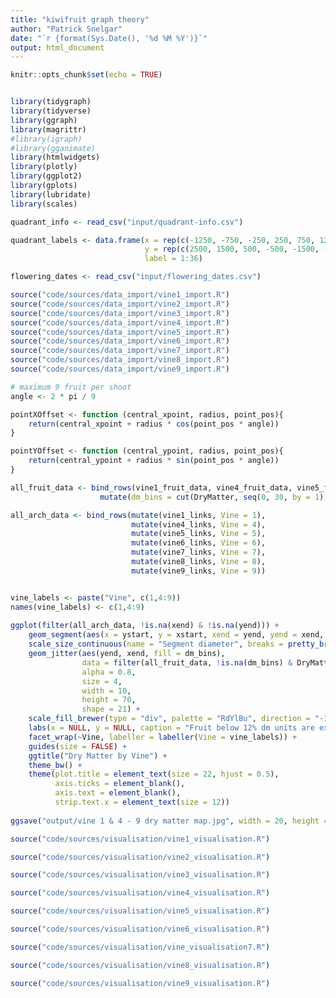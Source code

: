 ---
title: "kiwifruit graph theory"
author: "Patrick Snelgar"
date: "`r {format(Sys.Date(), '%d %M %Y')}`"
output: html_document
---

```{r setup, include=FALSE}
knitr::opts_chunk$set(echo = TRUE)


library(tidygraph)
library(tidyverse)
library(ggraph)
library(magrittr)
#library(igraph)
#library(gganimate)
library(htmlwidgets)
library(plotly)
library(ggplot2)
library(gplots)
library(lubridate)
library(scales)
```


```{r misc_data_import, echo = FALSE}

quadrant_info <- read_csv("input/quadrant-info.csv")

quadrant_labels <- data.frame(x = rep(c(-1250, -750, -250, 250, 750, 1250), each = 6),
							  y = rep(c(2500, 1500, 500, -500, -1500, -2500), 6),
							  label = 1:36)

flowering_dates <- read_csv("input/flowering_dates.csv")

```

```{r vine_data_import, echo = FALSE}

source("code/sources/data_import/vine1_import.R")
source("code/sources/data_import/vine2_import.R")
source("code/sources/data_import/vine3_import.R")
source("code/sources/data_import/vine4_import.R")
source("code/sources/data_import/vine5_import.R")
source("code/sources/data_import/vine6_import.R")
source("code/sources/data_import/vine7_import.R")
source("code/sources/data_import/vine8_import.R")
source("code/sources/data_import/vine9_import.R")


```

```{r functions, echo = FALSE}

# maximum 9 fruit per shoot
angle <- 2 * pi / 9

pointXOffset <- function (central_xpoint, radius, point_pos){
	return(central_xpoint + radius * cos(point_pos * angle))
}

pointYOffset <- function (central_ypoint, radius, point_pos){
	return(central_ypoint + radius * sin(point_pos * angle))
}

```

```{r all_vines_plot, echo = FALSE}

all_fruit_data <- bind_rows(vine1_fruit_data, vine4_fruit_data, vine5_fruit_data, vine6_fruit_data, vine7_fruit_data, vine8_fruit_data, vine9_fruit_data) %>%
					mutate(dm_bins = cut(DryMatter, seq(0, 30, by = 1), include.lowest = TRUE, labels = paste((0:29), "to", (1:30))))

all_arch_data <- bind_rows(mutate(vine1_links, Vine = 1),
						   mutate(vine4_links, Vine = 4),
						   mutate(vine5_links, Vine = 5),
						   mutate(vine6_links, Vine = 6),
						   mutate(vine7_links, Vine = 7),
						   mutate(vine8_links, Vine = 8),
						   mutate(vine9_links, Vine = 9)) 


vine_labels <- paste("Vine", c(1,4:9))
names(vine_labels) <- c(1,4:9)
					
ggplot(filter(all_arch_data, !is.na(xend) & !is.na(yend))) +
	geom_segment(aes(x = ystart, y = xstart, xend = yend, yend = xend, size = diameter), colour = "lightgrey") +
	scale_size_continuous(name = "Segment diameter", breaks = pretty_breaks(10)) +
	geom_jitter(aes(yend, xend, fill = dm_bins),
				data = filter(all_fruit_data, !is.na(dm_bins) & DryMatter > 12),
				alpha = 0.8,
				size = 4,
				width = 10,
				height = 70,
				shape = 21) +
	scale_fill_brewer(type = "div", palette = "RdYlBu", direction = "-1") +
	labs(x = NULL, y = NULL, caption = "Fruit below 12% dm units are excluded (n = 2)") +
	facet_wrap(~Vine, labeller = labeller(Vine = vine_labels)) +
	guides(size = FALSE) +
	ggtitle("Dry Matter by Vine") +
	theme_bw() +
	theme(plot.title = element_text(size = 22, hjust = 0.5),
		  axis.ticks = element_blank(),
		  axis.text = element_blank(),
		  strip.text.x = element_text(size = 12))
	
ggsave("output/vine 1 & 4 - 9 dry matter map.jpg", width = 20, height = 15)

```


```{r vine1_visualisation, echo=FALSE}

source("code/sources/visualisation/vine1_visualisation.R")

```

```{r vine2_visualisation, echo=FALSE}

source("code/sources/visualisation/vine2_visualisation.R")

```

```{r vine3_visualisation, echo=FALSE}

source("code/sources/visualisation/vine3_visualisation.R")

```

```{r vine4_visualisation, echo=FALSE}

source("code/sources/visualisation/vine4_visualisation.R")

```

```{r vine5_visualisation, echo=FALSE}

source("code/sources/visualisation/vine5_visualisation.R")

```

```{r vine6_visualisation, echo=FALSE}

source("code/sources/visualisation/vine6_visualisation.R")

```

```{r vine7_visualisation, echo=FALSE}

source("code/sources/visualisation/vine_visualisation7.R")

```

```{r vine8_visualisation, echo=FALSE}

source("code/sources/visualisation/vine8_visualisation.R")

```

```{r vine9_visualisation, echo=FALSE}

source("code/sources/visualisation/vine9_visualisation.R")

```
